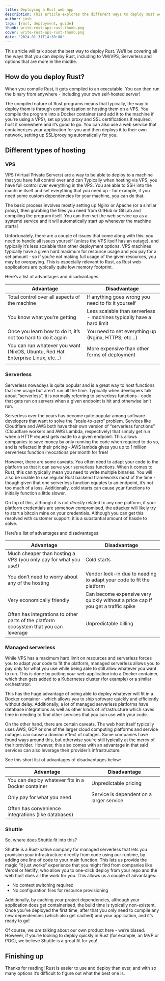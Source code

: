 ```yaml
---
title: Deploying a Rust web app
description: This article explores the different ways to deploy Rust web services and the (dis)advantages of each. 
author: josh
tags: [rust, deployment, guide]
thumb: write-rest-api-rust-thumb.png 
cover: write-rest-api-rust-thumb.png 
date: '2024-01-31T14:30:00'
---
```


This article will talk about the best way to deploy Rust. We’ll be covering all the ways that you can deploy Rust, including to VM/VPS, Serverless and options that are more in the middle.

## How do you deploy Rust?

When you compile Rust, it gets compiled to an executable. You can then run the binary from anywhere - including your own self-hosted server! 

The compiled nature of Rust programs means that typically, the way to deploy them is through containerization or hosting them on a VPS. You compile the program into a Docker container (and add it to the machine if you're using a VPS), set up your proxy and SSL certifications if required, host it somewhere and it’s good to go. You can also use a web service that containerizes your application for you and then deploys it to their own network, setting up SSL/proxying automatically for you.

## Different types of hosting

### VPS

VPS (Virtual Private Servers) are a way to be able to deploy to a machine that you have full control over and can  Typically when hosting via VPS, you have full control over everything in the VPS. You are able to SSH into the machine itself and set everything that you need up - for example, if you need some custom dependencies for your machine, you can do that. 

The basic process involves mostly setting up Nginx or Apache (or a similar proxy), then grabbing the files you need from GitHub or GitLab and compiling the program itself. You can then set the web service up as a systemd service and it will automatically start up whenever the machine starts!

Unfortunately, there are a couple of issues that come along with this: you need to handle all issues yourself (unless the VPS itself has an outage), and typically it’s less scalable than other deployment options. VPS machines typically have a given hard maximum for resource usage and you pay for a set amount - so if you’re not making full usage of the given resources, you may be overpaying. This is especially relevant to Rust, as Rust web applications are typically quite low memory footprint. 

Here’s a list of advantages and disadvantages:

| Advantage | Disadvantage |
| --- | --- |
| Total control over all aspects of the machine | If anything goes wrong you need to fix it yourself |
| You know what you’re getting | Less scalable than serverless - machines typically have a hard limit |
| Once you learn how to do it, it’s not too hard to do it again | You need to set everything up (Nginx, HTTPS, etc…) |
| You can run whatever you want (NixOS, Ubuntu, Red Hat Enterprise Linux, etc…) | More expensive than other forms of deployment |
|  |  |

### Serverless

Serverless nowadays is quite popular and is a great way to host functions that see usage but aren’t run all the time. Typically when developers talk about “serverless”, it is normally referring to serverless functions - code that gets run on servers when a given endpoint is hit and otherwise isn’t run.

Serverless over the years has become quite popular among software developers that want to solve the “scale-to-zero” problem. Services like Cloudflare and AWS both have their own version of “serverless functions” (Cloudflare workers and AWS Lambda, respectively) that simply get run when a HTTP request gets made to a given endpoint. This allows companies to save money by only running the code when required to do so, and is reflected in their pricing - AWS lambda gives you up to 1 million serverless function invocations per month for free!

However, there are some caveats. You often need to adapt your code to the platform so that it can serve your serverless functions. When it comes to Rust, this can typically mean you need to write multiple binaries. You will also be unable to use regular Rust backend frameworks most of the time - though given that one serverless function equates to an endpoint, it’s not too much of a loss. Additionally, cold starts can cause your functions to initially function a little slower.

On top of this, although it is not *directly* related to any one platform, if your platform credentials are somehow compromised, the attacker will likely try to start a bitcoin mine on your credentials. Although you can get this resolved with customer support, it is a substantial amount of hassle to solve.

Here’s a list of advantages and disadvantages:

| Advantage | Disadvantage |
| --- | --- |
| Much cheaper than hosting a VPS (you only pay for what you use!) | Cold starts |
| You don’t need to worry about any of the hosting | Vendor lock-in due to needing to adapt your code to fit the platform |
| Very economically friendly | Can become expensive very quickly without a price cap if you get a traffic spike |
| Often has integrations to other parts of the platform ecosystem that you can leverage | Unpredictable billing |

### Managed serverless

While VPS has a maximum hard limit on resources and serverless forces you to adapt your code to fit the platform, managed serverless allows you to pay only for what you use while being able to still allow whatever you want to run. This is done by putting your web application into a Docker container, which then gets added to a Kubernetes cluster (for example) or a similar orchestrator.

This has the huge advantage of being able to deploy whatever will fit in a Docker container - which allows you to ship software quickly and efficiently without delay. Additionally, a lot of managed serverless platforms have database integrations as well as other kinds of infrastructure which saves time in needing to find other services that you can use with your code. 

On the other hand, there are certain caveats. The web host itself typically uses AWS, GCP or one of the larger cloud computing platforms and service outages can cause a domino effect of outages. Some companies have found ways around this, but otherwise you’re still typically at the mercy of their provider. However, this also comes with an advantage in that said services can also leverage their provider’s infrastructure. 

See this short list of advantages of disadvantages below:

| Advantage | Disadvantage |
| --- | --- |
| You can deploy whatever fits in a Docker container  | Unpredictable pricing |
| Only pay for what you need | Service is dependent on a larger service |
| Often has convenience integrations (like databases) |  |

### Shuttle

So, where does Shuttle fit into this? 

Shuttle is a Rust-native company for managed serverless that lets you provision your infrastructure directly from code using our runtime, by adding one line of code to your main function. This lets us provide the magic “it just works” experience that you might find from companies like Vercel or Netlify, who allow you to one-click deploy from your repo and the web host does all the work for you. This allows us a couple of advantages:

- No context switching required
- No configuration files for resource provisioning

Additionally, by caching your project dependencies, although your application does get containerised, the build time is typically non-existent. Once you’ve deployed the first time, after that you only need to compile any new dependencies (which also get cached) and your application, and it’s ready to go!

Of course, we *are* talking about our own product here - we’re biased. However, if you’re looking to deploy quickly in Rust (for example, an MVP or POC), we believe Shuttle is a great fit for you!

## Finishing up

Thanks for reading! Rust is easier to use and deploy than ever, and with so many options it’s difficult to figure out what the best one is.
